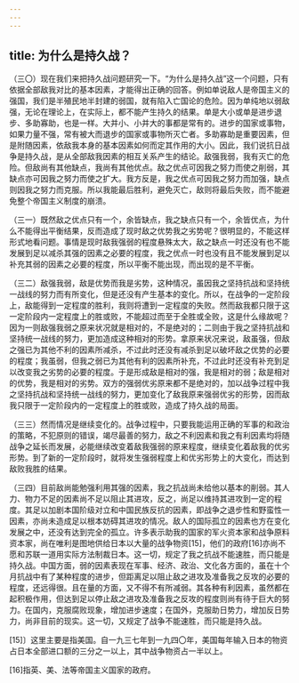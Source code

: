 ```yaml
---
---
---
```

title: 为什么是持久战？
---




（三〇）现在我们来把持久战问题研究一下。“为什么是持久战”这一个问题，只有依据全部敌我对比的基本因素，才能得出正确的回答。例如单说敌人是帝国主义的强国，我们是半殖民地半封建的弱国，就有陷入亡国论的危险。因为单纯地以弱敌强，无论在理论上，在实际上，都不能产生持久的结果。单是大小或单是进步退步、多助寡助，也是一样。大并小、小并大的事都是常有的。进步的国家或事物，如果力量不强，常有被大而退步的国家或事物所灭亡者。多助寡助是重要因素，但是附随因素，依敌我本身的基本因素如何而定其作用的大小。因此，我们说抗日战争是持久战，是从全部敌我因素的相互关系产生的结论。敌强我弱，我有灭亡的危险。但敌尚有其他缺点，我尚有其他优点。敌之优点可因我之努力而使之削弱，其缺点亦可因我之努力而使之扩大。我方反是，我之优点可因我之努力而加强，缺点则因我之努力而克服。所以我能最后胜利，避免灭亡，敌则将最后失败，而不能避免整个帝国主义制度的崩溃。

（三一）既然敌之优点只有一个，余皆缺点，我之缺点只有一个，余皆优点，为什么不能得出平衡结果，反而造成了现时敌之优势我之劣势呢？很明显的，不能这样形式地看问题。事情是现时敌我强弱的程度悬殊太大，敌之缺点一时还没有也不能发展到足以减杀其强的因素之必要的程度，我之优点一时也没有且不能发展到足以补充其弱的因素之必要的程度，所以平衡不能出现，而出现的是不平衡。

（三二）敌强我弱，敌是优势而我是劣势，这种情况，虽因我之坚持抗战和坚持统一战线的努力而有所变化，但是还没有产生基本的变化。所以，在战争的一定阶段上，敌能得到一定程度的胜利，我则将遭到一定程度的失败。然而敌我都只限于这一定阶段内一定程度上的胜或败，不能超过而至于全胜或全败，这是什么缘故呢？因为一则敌强我弱之原来状况就是相对的，不是绝对的；二则由于我之坚持抗战和坚持统一战线的努力，更加造成这种相对的形势。拿原来状况来说，敌虽强，但敌之强已为其他不利的因素所减杀，不过此时还没有减杀到足以破坏敌之优势的必要的程度；我虽弱，但我之弱已为其他有利的因素所补充，不过此时还没有补充到足以改变我之劣势的必要的程度。于是形成敌是相对的强，我是相对的弱；敌是相对的优势，我是相对的劣势。双方的强弱优劣原来都不是绝对的，加以战争过程中我之坚持抗战和坚持统一战线的努力，更加变化了敌我原来强弱优劣的形势，因而敌我只限于一定阶段内的一定程度上的胜或败，造成了持久战的局面。

（三三）然而情况是继续变化的。战争过程中，只要我能运用正确的军事的和政治的策略，不犯原则的错误，竭尽最善的努力，敌之不利因素和我之有利因素均将随战争之延长而发展，必能继续改变着敌我强弱的原来程度，继续变化着敌我的优劣形势。到了新的一定阶段时，就将发生强弱程度上和优劣形势上的大变化，而达到敌败我胜的结果。

（三四）目前敌尚能勉强利用其强的因素，我之抗战尚未给他以基本的削弱。其人力、物力不足的因素尚不足以阻止其进攻，反之，尚足以维持其进攻到一定的程度。其足以加剧本国阶级对立和中国民族反抗的因素，即战争之退步性和野蛮性一因素，亦尚未造成足以根本妨碍其进攻的情况。敌人的国际孤立的因素也方在变化发展之中，还没有达到完全的孤立。许多表示助我的国家的军火资本家和战争原料资本家，尚在唯利是图地供给日本以大量的战争物资[15]，他们的政府[16]亦尚不愿和苏联一道用实际方法制裁日本。这一切，规定了我之抗战不能速胜，而只能是持久战。中国方面，弱的因素表现在军事、经济、政治、文化各方面的，虽在十个月抗战中有了某种程度的进步，但距离足以阻止敌之进攻及准备我之反攻的必要的程度，还远得很。且在量的方面，又不得不有所减弱。其各种有利因素，虽然都在起积极作用，但达到足以停止敌之进攻及准备我之反攻的程度则尚有待于巨大的努力。在国内，克服腐败现象，增加进步速度；在国外，克服助日势力，增加反日势力，尚非目前的现实。这一切，又规定了战争不能速胜，而只能是持久战。



[15]〕这里主要是指美国。自一九三七年到一九四〇年，美国每年输入日本的物资占日本全部进口额的三分之一以上，其中战争物资占一半以上。

[16]指英、美、法等帝国主义国家的政府。